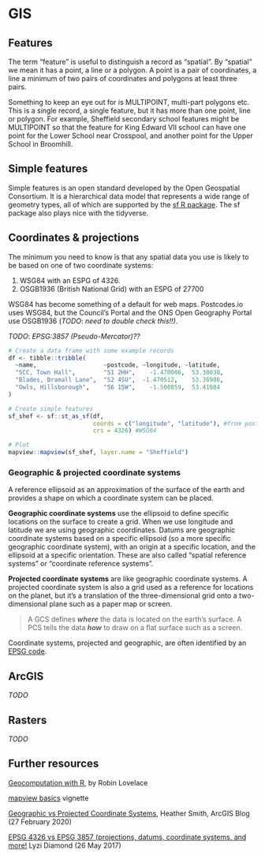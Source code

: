 # GIS

## Features

The term "feature" is useful to distinguish a record as "spatial". By "spatial" we mean it has a point, a line or a polygon. A point is a pair of coordinates, a line a minimum of two pairs of coordinates and polygons at least three pairs.

Something to keep an eye out for is MULTIPOINT, multi-part polygons etc. This is a single record, a single feature, but it has more than one point, line or polygon. For example, Sheffield secondary school features might be MULTIPOINT so that the feature for King Edward VII school can have one point for the Lower School near Crosspool, and another point for the Upper School in Broomhill.

## Simple features

Simple features is an open standard developed by the Open Geospatial Consortium. It is a hierarchical data model that represents a wide range of geometry types, all of which are supported by the [sf R package](https://r-spatial.github.io/sf/index.html). The sf package also plays nice with the tidyverse.

## Coordinates & projections

The minimum you need to know is that any spatial data you use is likely to be based on one of two coordinate systems:

1.  WSG84 with an ESPG of 4326.
2.  OSGB1936 (British National Grid) with an ESPG of 27700

WSG84 has become something of a default for web maps. Postcodes.io uses WSG84, but the Council's Portal and the ONS Open Geography Portal use OSGB1936 (*TODO*: *need to double check this!!)*.

*TODO*: *EPSG:3857 (Pseudo-Mercator)??*

```r
# Create a data frame with some example records 
df <- tibble::tribble(
  ~name,                   ~postcode, ~longitude, ~latitude,
  "SCC, Town Hall",        "S1 2HH",	-1.470006,  53.38038,
  "Blades, Bramall Lane",  "S2 4SU",  -1.470512, 	53.36986,
  "Owls, Hillsborough",    "S6 1SW",	-1.500859,	53.41084
)

# Create simple features
sf_shef <- sf::st_as_sf(df, 
                        coords = c("longitude", "latitude"), #from postcodes.io
                        crs = 4326) #WSG84

# Plot
mapview::mapview(sf_shef, layer.name = "Sheffield")

```

### Geographic & projected coordinate systems

A reference ellipsoid as an approximation of the surface of the earth and provides a shape on which a coordinate system can be placed.

**Geographic coordinate systems** use the ellipsoid to define specific locations on the surface to create a grid. When we use longitude and latitude we are using geographic coordinates. Datums are geographic coordinate systems based on a specific ellipsoid (so a more specific geographic coordinate system), with an origin at a specific location, and the ellipsoid at a specific orientation. These are also called "spatial reference systems" or "coordinate reference systems".

**Projected coordinate systems** are like geographic coordinate systems. A projected coordinate system is also a grid used as a reference for locations on the planet, but it's a translation of the three-dimensional grid onto a two-dimensional plane such as a paper map or screen.

> A GCS defines ***where*** the data is located on the earth's surface. A PCS tells the data ***how*** to draw on a flat surface such as a screen.

Coordinate systems, projected and geographic, are often identified by an [EPSG code](https://epsg.org/home.html).

## ArcGIS

*TODO*

## Rasters

*TODO*

## Further resources

[Geocomputation with R](https://geocompr.robinlovelace.net/), by Robin Lovelace

[mapview basics](https://r-spatial.github.io/mapview/articles/articles/mapview_01-basics.html) vignette

[Geographic vs Projected Coordinate Systems](https://www.esri.com/arcgis-blog/products/arcgis-pro/mapping/gcs_vs_pcs/), Heather Smith, ArcGIS Blog (27 February 2020)

[EPSG 4326 vs EPSG 3857 (projections, datums, coordinate systems, and more!](https://lyzidiamond.com/posts/4326-vs-3857) Lyzi Diamond (26 May 2017)
